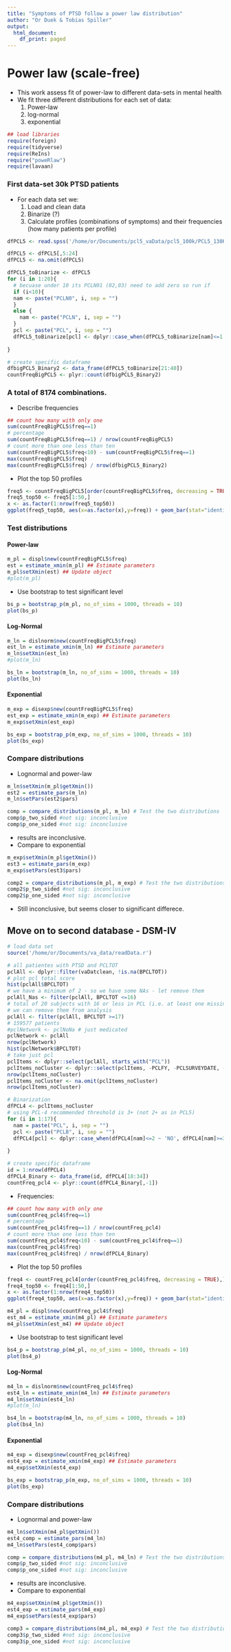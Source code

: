 ```yaml
---
title: "Symptoms of PTSD follow a power law distribution"
author: "Or Duek & Tobias Spiller"
output:
  html_document:
    df_print: paged
---
```


# Power law (scale-free)
- This work assess fit of power-law to different data-sets in mental health
- We fit three different distributions for each set of data:
  1. Power-law
  2. log-normal
  3. exponential
  

```r
## load libraries
require(foreign)
require(tidyverse)
require(ReIns)
require("poweRlaw")
require(lavaan)
```

### First data-set 30k PTSD patients
- For each data set we:
  1. Load and clean data
  2. Binarize (?)
  3. Calculate profiles (combinations of symptoms) and their frequencies (how many patients per profile)
  
```r
dfPCL5 <- read.spss('/home/or/Documents/pcl5_vaData/pcl5_100k/PCL5_130K_FY19.sav', to.data.frame = TRUE)

dfPCL5 <- dfPCL5[,5:24]
dfPCL5 <- na.omit(dfPCL5)
```

```r
dfPCL5_toBinarize <- dfPCL5
for (i in 1:20){
  # becuase under 10 its PCLN01 (02,03) need to add zero so run if
  if (i<10){
  nam <- paste("PCLN0", i, sep = "")  
  }
  else {
    nam <- paste("PCLN", i, sep = "")
  }
  pcl <- paste("PCL", i, sep = "")
  dfPCL5_toBinarize[pcl] <- dplyr::case_when(dfPCL5_toBinarize[nam]<=1 ~ 'NO', dfPCL5_toBinarize[nam]>=2 ~ 'YES')
  
}

# create specific dataframe
dfbigPCL5_Binary2 <- data_frame(dfPCL5_toBinarize[21:40])
countFreqBigPCL5 <- plyr::count(dfbigPCL5_Binary2)
```

### A total of 8174 combinations. 
- Describe frequencies

```r
## count how many with only one
sum(countFreqBigPCL5$freq==1)
# percentage
sum(countFreqBigPCL5$freq==1) / nrow(countFreqBigPCL5)
# count more than one less than ten
sum(countFreqBigPCL5$freq<10) - sum(countFreqBigPCL5$freq==1)
max(countFreqBigPCL5$freq)
max(countFreqBigPCL5$freq) / nrow(dfbigPCL5_Binary2)
```

- Plot the top 50 profiles

```r
freq5 <- countFreqBigPCL5[order(countFreqBigPCL5$freq, decreasing = TRUE),]
freq5_top50 <- freq5[1:50,]
x <- as.factor(1:nrow(freq5_top50))
ggplot(freq5_top50, aes(x=as.factor(x),y=freq)) + geom_bar(stat="identity") + xlab("Combination Of Symptoms") + theme_minimal()
```

### Test distributions
#### Power-law

```r
m_pl = displ$new(countFreqBigPCL5$freq)
est = estimate_xmin(m_pl) ## Estimate parameters
m_pl$setXmin(est) ## Update object
#plot(m_pl)
```

* Use bootstrap to test significant level 

```r
bs_p = bootstrap_p(m_pl, no_of_sims = 1000, threads = 10)
plot(bs_p)
```

#### Log-Normal

```r
m_ln = dislnorm$new(countFreqBigPCL5$freq)
est_ln = estimate_xmin(m_ln) ## Estimate parameters
m_ln$setXmin(est_ln)
#plot(m_ln)
```

```r
bs_ln = bootstrap(m_ln, no_of_sims = 1000, threads = 10)
plot(bs_ln)
```

#### Exponential

```r
m_exp = disexp$new(countFreqBigPCL5$freq)
est_exp = estimate_xmin(m_exp) ## Estimate parameters
m_exp$setXmin(est_exp)
```
```r
bs_exp = bootstrap_p(m_exp, no_of_sims = 1000, threads = 10)
plot(bs_exp)
```

### Compare distributions
- Lognormal and power-law

```r
m_ln$setXmin(m_pl$getXmin())
est2 = estimate_pars(m_ln)
m_ln$setPars(est2$pars)

comp = compare_distributions(m_pl, m_ln) # Test the two distributions
comp$p_two_sided #not sig: inconclusive
comp$p_one_sided #not sig: inconclusive
```
- results are inconclusive. 
- Compare to exponential

```r
m_exp$setXmin(m_pl$getXmin())
est3 = estimate_pars(m_exp)
m_exp$setPars(est3$pars)

comp2 = compare_distributions(m_pl, m_exp) # Test the two distributions
comp2$p_two_sided #not sig: inconclusive
comp2$p_one_sided #not sig: inconclusive
```

- Still inconclusive, but seems closer to significant differece.

## Move on to second database - DSM-IV

```r
# load data set
source('/home/or/Documents/va_data/readData.r')

# all patientes with PTSD and PCLTOT
pclAll <- dplyr::filter(vaDatclean, !is.na(BPCLTOT))
# plot pcl total score 
hist(pclAll$BPCLTOT)
# we have a minimum of 2 - so we have some NAs - let remove them
pclAll_Nas <- filter(pclAll, BPCLTOT <=16)
# total of 20 subjects with 16 or less in PCL (i.e. at least one missing variable)
# we can remove them from analysis
pclAll <- filter(pclAll, BPCLTOT >=17)
# 159577 patients
#pclNetwork <- pclNoNa # just medicated
pclNetwork <- pclAll
nrow(pclNetwork)
hist(pclNetwork$BPCLTOT)
# take just pcl
pclItems <- dplyr::select(pclAll, starts_with("PCL"))
pclItems_noCluster <- dplyr::select(pclItems, -PCLFY, -PCLSURVEYDATE, -PCLRAWSCORE)
nrow(pclItems_noCluster)
pclItems_noCluster <- na.omit(pclItems_noCluster)
nrow(pclItems_noCluster)

# Binarization
dfPCL4 <- pclItems_noCluster
# using PCL-4 recommended threshold is 3+ (not 2+ as in PCL5)
for (i in 1:17){
  nam = paste("PCL", i, sep = "")
  pcl <- paste("PCLB", i, sep = "")
  dfPCL4[pcl] <- dplyr::case_when(dfPCL4[nam]<=2 ~ 'NO', dfPCL4[nam]>=3 ~ 'YES')
  
}

# create specific dataframe
id = 1:nrow(dfPCL4)
dfPCL4_Binary <- data_frame(id, dfPCL4[18:34])
countFreq_pcl4 <- plyr::count(dfPCL4_Binary[,-1])

```


- Frequencies:

```r
## count how many with only one
sum(countFreq_pcl4$freq==1)
# percentage
sum(countFreq_pcl4$freq==1) / nrow(countFreq_pcl4)
# count more than one less than ten
sum(countFreq_pcl4$freq<10) - sum(countFreq_pcl4$freq==1)
max(countFreq_pcl4$freq)
max(countFreq_pcl4$freq) / nrow(dfPCL4_Binary)
```

- Plot the top 50 profiles

```r
freq4 <- countFreq_pcl4[order(countFreq_pcl4$freq, decreasing = TRUE),]
freq4_top50 <- freq4[1:50,]
x <- as.factor(1:nrow(freq4_top50))
ggplot(freq4_top50, aes(x=as.factor(x),y=freq)) + geom_bar(stat="identity") + xlab("Combination Of Symptoms") + theme_minimal()
```

```r
m4_pl = displ$new(countFreq_pcl4$freq)
est_m4 = estimate_xmin(m4_pl) ## Estimate parameters
m4_pl$setXmin(est_m4) ## Update object
```

* Use bootstrap to test significant level 

```r
bs4_p = bootstrap_p(m4_pl, no_of_sims = 1000, threads = 10)
plot(bs4_p)
```

#### Log-Normal

```r
m4_ln = dislnorm$new(countFreq_pcl4$freq)
est4_ln = estimate_xmin(m4_ln) ## Estimate parameters
m4_ln$setXmin(est4_ln)
#plot(m_ln)
```

```r
bs4_ln = bootstrap(m4_ln, no_of_sims = 1000, threads = 10)
plot(bs4_ln)
```

#### Exponential

```r
m4_exp = disexp$new(countFreq_pcl4$freq)
est4_exp = estimate_xmin(m4_exp) ## Estimate parameters
m4_exp$setXmin(est4_exp)
```
```r
bs_exp = bootstrap_p(m_exp, no_of_sims = 1000, threads = 10)
plot(bs_exp)
```

### Compare distributions
- Lognormal and power-law

```r
m4_ln$setXmin(m4_pl$getXmin())
est4_comp = estimate_pars(m4_ln)
m4_ln$setPars(est4_comp$pars)

comp = compare_distributions(m4_pl, m4_ln) # Test the two distributions
comp$p_two_sided #not sig: inconclusive
comp$p_one_sided #not sig: inconclusive
```
- results are inconclusive. 
- Compare to exponential

```r
m4_exp$setXmin(m4_pl$getXmin())
est4_exp = estimate_pars(m4_exp)
m4_exp$setPars(est4_exp$pars)

comp3 = compare_distributions(m4_pl, m4_exp) # Test the two distributions
comp3$p_two_sided #not sig: inconclusive
comp3$p_one_sided #not sig: inconclusive
```
